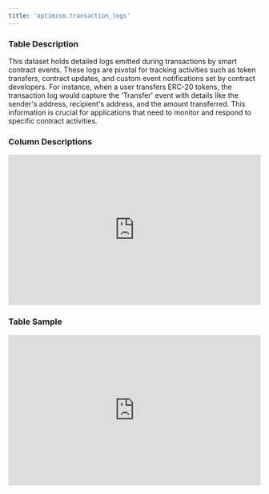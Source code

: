```yaml
---
title: 'optimism.transaction_logs'
---
```


### Table Description
This dataset holds detailed logs emitted during transactions by smart contract events. These logs are pivotal for tracking activities such as token transfers, contract updates, and custom event notifications set by contract developers. For instance, when a user transfers ERC-20 tokens, the transaction log would capture the 'Transfer' event with details like the sender's address, recipient's address, and the amount transferred. This information is crucial for applications that need to monitor and respond to specific contract activities.
### Column Descriptions

<div>
    <iframe
        src="http://127.0.0.1:3000/columns/optimism.transaction_logs"
        width="100%"
        height="300px"
        frameBorder="0"
        scrolling="no"
    ></iframe>
</div>

### Table Sample

<div>
    <iframe
        src="http://127.0.0.1:3000/data/optimism.transaction_logs"
        width="100%"
        height="300px"
        frameBorder="0"
        scrolling="no"
    ></iframe>
</div>
